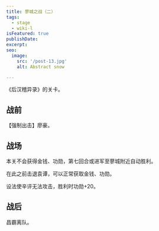 ```yaml
---
title: 蓼城之战（二）
tags:
  - stage
  - wiki-l
isFeatured: true
publishDate: 
excerpt: 
seo:
  image:
    src: '/post-13.jpg'
    alt: Abstract snow

---
```



《后汉稽异录》的关卡。

<h2 class={styles.sectionTitle}>战前</h2>

【强制出击】廖豪。

<h2 class={styles.sectionTitle}>战场</h2>

本关不会获得金钱、功勋，第七回合或进军至蓼城附近自动胜利。

在此之前击退袁谭，可以正常获取金钱、功勋。

设法使辛评无法攻击，胜利时功勋+20。

<h2 class={styles.sectionTitle}>战后</h2>

昌霸离队。